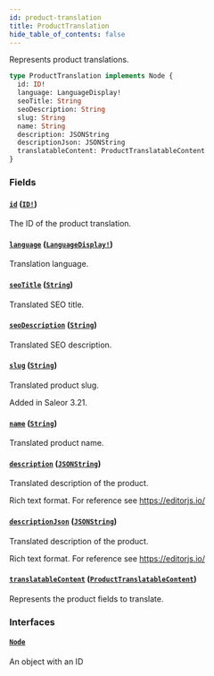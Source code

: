```yaml
---
id: product-translation
title: ProductTranslation
hide_table_of_contents: false
---
```


Represents product translations.

```graphql
type ProductTranslation implements Node {
  id: ID!
  language: LanguageDisplay!
  seoTitle: String
  seoDescription: String
  slug: String
  name: String
  description: JSONString
  descriptionJson: JSONString
  translatableContent: ProductTranslatableContent
}
```

### Fields

#### [`id`](#) ([`ID!`](../../../developer/api-reference/scalars/id))

The ID of the product translation.

#### [`language`](#) ([`LanguageDisplay!`](../../../developer/api-reference/objects/language-display))

Translation language.

#### [`seoTitle`](#) ([`String`](../../../developer/api-reference/scalars/string))

Translated SEO title.

#### [`seoDescription`](#) ([`String`](../../../developer/api-reference/scalars/string))

Translated SEO description.

#### [`slug`](#) ([`String`](../../../developer/api-reference/scalars/string))

Translated product slug.

Added in Saleor 3.21.

#### [`name`](#) ([`String`](../../../developer/api-reference/scalars/string))

Translated product name.

#### [`description`](#) ([`JSONString`](../../../developer/api-reference/scalars/jsonstring))

Translated description of the product.

Rich text format. For reference see https://editorjs.io/

#### [`descriptionJson`](#) ([`JSONString`](../../../developer/api-reference/scalars/jsonstring))

Translated description of the product.

Rich text format. For reference see https://editorjs.io/

#### [`translatableContent`](#) ([`ProductTranslatableContent`](../../../developer/api-reference/objects/product-translatable-content))

Represents the product fields to translate.

### Interfaces

#### [`Node`](../../../developer/api-reference/interfaces/node)

An object with an ID
